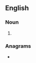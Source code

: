 {{also|E-tools}}

==English==

===Noun===
{{head|en|noun plural form}}

# {{plural of|eTool|lang=en}}

===Anagrams===
* {{l|en|stoole}}